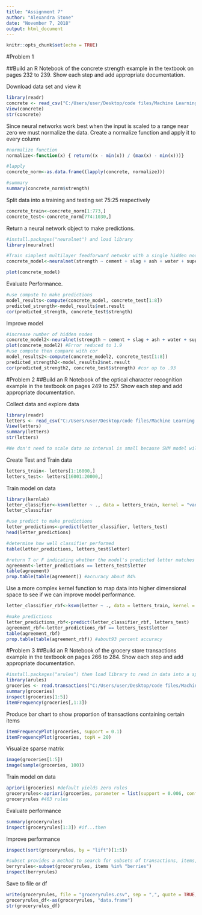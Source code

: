 ---
title: "Assignment 7"
author: "Alexandra Stone"
date: "November 7, 2018"
output: html_document
---

```{r setup, include=FALSE}
knitr::opts_chunk$set(echo = TRUE)
```

#Problem 1

##Build an R Notebook of the concrete strength example in the textbook on pages 232 to 239. Show each step and add appropriate documentation.

Download data set and view it
```{r}
library(readr)
concrete <- read_csv("C:/Users/user/Desktop/code files/Machine Learning with R, Second Edition_Code/Chapter 07/concrete.csv")
View(concrete)
str(concrete)
```
Since neural networks work best when the input is scaled to a range near zero we must normalize the data.  Create a normalize function and apply it to every column
```{r}
#normalize function
normalize<-function(x) { return((x - min(x)) / (max(x) - min(x)))}

#lapply
concrete_norm<-as.data.frame((lapply(concrete, normalize)))

#summary
summary(concrete_norm$strength)
```
Split data into a training and testing set 75:25 respectively
```{r}
concrete_train<-concrete_norm[1:773,]
concrete_test<-concrete_norm[774:1030,]
```
Return a neural network object to make predictions.
```{r}
#install.packages("neuralnet") and load library
library(neuralnet)

#Train simplest multilayer feedforward netwokr with a single hidden node
concrete_model<-neuralnet(strength ~ cement + slag + ash + water + superplastic +coarseagg + fineagg + age, data = concrete_train)

plot(concrete_model)
```
Evaluate Performance.
```{r}
#use compute to make predictions
model_results<-compute(concrete_model, concrete_test[1:8])
predicted_strength<-model_results$net.result
cor(predicted_strength, concrete_test$strength)
```
Improve model
```{r}
#increase number of hidden nodes
concrete_model2<-neuralnet(strength ~ cement + slag + ash + water + superplastic + coarseagg + fineagg + age, data = concrete_train, hidden=5)
plot(concrete_model2) #Error reduced to 1.9
#use compute then compare with cor
model_results2<-compute(concrete_model2, concrete_test[1:8])
predicted_strength2<-model_results2$net.result
cor(predicted_strength2, concrete_test$strength) #cor up to .93 
```

#Problem 2
##Build an R Notebook of the optical character recognition example in the textbook on pages 249 to 257. Show each step and add appropriate documentation.

Collect data and explore data
```{r}
library(readr)
letters <- read_csv("C:/Users/user/Desktop/code files/Machine Learning with R, Second Edition_Code/Chapter 07/letterdata.csv")
View(letters)
summary(letters)
str(letters)

#We don't need to scale data so interval is small because SVM model will do it automatically
```
Create Test and Train data
```{r}
letters_train<- letters[1:16000,]
letters_test<- letters[16001:20000,]
```
Train model on data
```{r}
library(kernlab)
letter_classifier<-ksvm(letter ~ ., data = letters_train, kernel = "vanilladot")
letter_classifier

#use predict to make predictions
letter_predictions<-predict(letter_classifier, letters_test)
head(letter_predictions)

#determine how well classifier performed
table(letter_predictions, letters_test$letter)

#return T or F indicating whether the model's predicted letter matches the actual letter
agreement<-letter_predictions == letters_test$letter
table(agreement) 
prop.table(table(agreement)) #accuracy about 84%
```
Use a more complex kernel function to map data into higher dimensional space to see if we can improve model performance. 
```{r}
letter_classifier_rbf<-ksvm(letter ~ ., data = letters_train, kernel = "rbfdot")

#make predictions
letter_predictions_rbf<-predict(letter_classifier_rbf, letters_test)
agreement_rbf<-letter_predictions_rbf == letters_test$letter
table(agreement_rbf)
prop.table(table(agreement_rbf)) #about93 percent accuracy
```

#Problem 3
##Build an R Notebook of the grocery store transactions example in the textbook on pages 266 to 284. Show each step and add appropriate documentation.

```{r}
#install.packages("arules") then load library to read in data into a sparce matrix more suitable for transactional data
library(arules)
groceries <- read.transactions("C:/Users/user/Desktop/code files/Machine Learning with R, Second Edition_Code/Chapter 08/groceries.csv", sep = ",")
summary(groceries)
inspect(groceries[1:5])
itemFrequency(groceries[,1:3])
```
Produce bar chart to show proportion of transactions containing certain items
```{r}
itemFrequencyPlot(groceries, support = 0.1)
itemFrequencyPlot(groceries, topN = 20)
```
Visualize sparse matrix
```{r}
image(groceries[1:5])
image(sample(groceries, 100))
```
Train model on data
```{r}
apriori(groceries) #default yields zero rules
groceryrules<-apriori(groceries, parameter = list(support = 0.006, confidence = 0.25, minlen = 2))
groceryrules #463 rules 
```
Evaluate performance
```{r}
summary(groceryrules)
inspect(groceryrules[1:3]) #if...then
```
Improve performance
```{r}
inspect(sort(groceryrules, by = "lift")[1:5])

#subset provides a method to search for subsets of transactions, items, or rules
berryrules<-subset(groceryrules, items %in% "berries")
inspect(berryrules)
```
Save to file or df
```{r}
write(groceryrules, file = "groceryrules.csv", sep = ",", quote = TRUE, row.names =  FALSE)
groceryrules_df<-as(groceryrules, "data.frame")
str(groceryrules_df)
```

